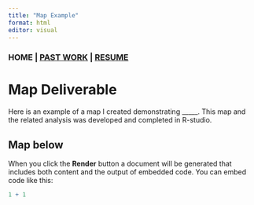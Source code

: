```yaml
---
title: "Map Example"
format: html
editor: visual
---
```


### HOME \| [PAST WORK](https://syoshiro.github.io/web-portfolio/Past%20Work) \| [RESUME](https://github.com/syoshiro/web-portfolio/blob/main/Sarina%20Oshiro%20Resume%202024.pdf)

# Map Deliverable

Here is an example of a map I created demonstrating \_\_\_\_\_. This map and the related analysis was developed and completed in R-studio.

## Map below

When you click the **Render** button a document will be generated that includes both content and the output of embedded code. You can embed code like this:

```r
1 + 1
```
